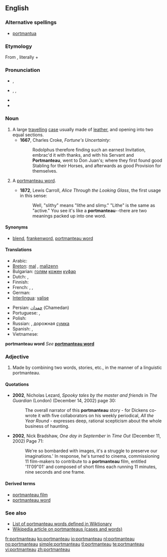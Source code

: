 {{was wotd|2007|March|8}}
==English==
{{wikipedia}}

===Alternative spellings===
* {{sense|travelling case}} [[portmantua]]

===Etymology===
From {{F.}} {{term|portemanteau|lang=fr}}, literally {{term|porte||carry}} + {{term|manteau|lang=fr||coat}}

===Pronunciation===
*{{a|RP}} {{IPA|/pɔːtˈmæn.təʊ/}}, {{SAMPA|/pO:t"m{nt@U/}}
*{{a|US}} {{enPR|pôrt'măntō}}, {{IPA|/pɔːrtˈmæntoʊ/}}, {{SAMPA|/pO:rt"m{ntou/}}
*{{audio|en-us-portmanteau-1.ogg|Audio 1 (US)}}
*{{audio|en-us-portmanteau-2.ogg|Audio 2 (US)}}

===Noun===
{{en-noun|pl2=portmanteaux}}

# A large [[travel]]ling [[case]] usually made of [[leather]], and opening into two equal sections.
#*'''1667''', Charles Croke, ''Fortune's Uncertainty'':
#*: Rodolphus therefore finding such an earnest Invitation, embrac'd it with thanks, and with his Servant and '''Portmanteau''', went to Don Juan's; where they first found good Stabling for their Horses, and afterwards as good Provision for themselves.
# {{linguistics}} A [[portmanteau word]].
#* '''1872''', Lewis Carroll, ''Alice Through the Looking Glass'', the first usage in this sense:
#*: Well, "slithy" means "lithe and slimy." "Lithe" is the same as "active." You see it's like a '''portmanteau'''--there are two meanings packed up into one word.

====Synonyms====
* {{sense|portmanteau word}} [[blend]], [[frankenword]], [[portmanteau word]]

====Translations====

{{trans-top|case}}
* Arabic: {{t-|ar|حقيبة سفر|sc=Arab}}
* [[Breton]]: [[mal]] {{f}}, [[malizenn]] {{f}}
* Bulgarian: [[голям]] [[кожен]] [[куфар]] {{m}}
* Dutch: {{t+|nl|koffer|f}}, {{t-|nl|valies|f}}
* Finnish: {{t-|fi|matkalaukku}}
* French: {{t+|fr|portemanteau|m}}, {{t+|fr|valise|f}}, {{t+|fr|malle|f}}
* German: {{t+|de|Koffer|m}}
* [[Interlingua]]: [[valise#Interlingua|valise]]
{{trans-mid}}
* Persian: [[چمدان]]  (Chamedan)
* Portuguese: {{t-|pt|maleta|f}}, {{t-|pt|valise|f}}
* Polish: {{t-|pl|waliza|f}}
* Russian: {{t-|ru|чемодан|m|tr=čemodan|sc=Cyrl}}, дорожная [[сумка]] {{f}}
* Spanish: {{t+|es|maleta|f}}, {{t-|es|valija|f}}
* Vietnamese: {{t+|vi|va li|xs=Vietnamese}}
{{trans-bottom}}

'''portmanteau word'''
''See'' '''[[portmanteau word]]'''

===Adjective===
{{en-adj|-}}

# {{context|used only before a noun|of a word, story, etc.}} Made by combining two words, stories, etc., in the manner of a linguistic portmanteau.

====Quotations====
*'''2002''', Nicholas Lezard, ''Spooky tales by the master and friends'' in ''The Guardian'' (London) (December 14, 2002) page 30:
*: The overall narrator of this '''portmanteau''' story - for Dickens co-wrote it with five collaborators on his weekly periodical, ''All the Year Round'' - expresses deep, rational scepticism about the whole business of haunting.
*'''2002''', Nick Bradshaw, ''One day in September'' in ''Time Out'' (December 11, 2002) Page 71:
*: We're so bombarded with images, it's a struggle to preserve our imaginations.' In response, he's turned to cinema, commissioning 11 film-makers to contribute to a '''portmanteau''' film, entitled '11'09"01' and composed of short films each running 11 minutes, nine seconds and one frame.

====Derived terms====
*[[portmanteau film]]
*[[portmanteau word]]

===See also===
*[[:Category:Portmanteaus|List of portmanteau words defined in Wiktionary]]
*[[w:Portmanteau|Wikipedia article on portmanteaus (cases and words)]]

[[fr:portmanteau]]
[[ko:portmanteau]]
[[io:portmanteau]]
[[nl:portmanteau]]
[[no:portmanteau]]
[[simple:portmanteau]]
[[tl:portmanteau]]
[[te:portmanteau]]
[[vi:portmanteau]]
[[zh:portmanteau]]